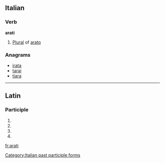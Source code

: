 ==Italian==

===Verb===
'''arati''' {{m}}

# [[plural|Plural]] of [[arato]]

===Anagrams===
* [[irata#Italian|irata]]
* [[tarai#Italian|tarai]]
* [[tiara#Italian|tiara]]

[[Category:Italian past participle forms]]

----

==Latin==

===Participle===
{{la-part-form|arātī}}

# {{inflection of|aratus|arātus|nom|m|p|lang=la}}
# {{inflection of|aratus|arātus|gen|m|s|lang=la}}
# {{inflection of|aratus|arātus|gen|n|s|lang=la}}
# {{inflection of|aratus|arātus|voc|m|p|lang=la}}

[[fr:arati]]